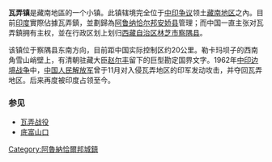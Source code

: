 {{unreferenced|time=2018-07-14T07:54:00+00:00}}
{{Infobox settlement
| name = 瓦弄<br>Walong
| native_name =
| native_name_lang =
| other_name = Brahputra
| nickname =
| settlement_type = 城镇
| image_skyline = Helmet Top Walong Memorial Arunachal Pradesh.jpg
| image_alt =
| image_caption = 瓦弄战役印方纪念碑
| pushpin_map = India Arunachal Pradesh relief#India
| pushpin_label_position = left
| pushpin_map_alt =
| pushpin_map_caption = 瓦弄镇在印度阿鲁纳恰尔邦的位置
| coordinates = {{coord|28|8|N|97|1|E|display=inline,title}}
| subdivision_type = 国家
| subdivision_name = {{flag|India}}
| subdivision_type1 = 邦
| subdivision_name1 = [[阿鲁纳恰尔邦|阿鲁纳恰尔邦]]
| subdivision_type2 = 县
| subdivision_name2 = [[安娇县|安娇县]]
| established_title = <!-- Established -->
| established_date =
| founder =
| named_for =
| government_type =
| governing_body =
| unit_pref = Metric
| area_footnotes =
| area_rank =
| area_total_km2 =
| elevation_footnotes =
| elevation_m =
| population_total =
| population_as_of =
| population_rank =
| population_density_km2 = 13
| population_demonym =
| population_footnotes =
| demographics_type1 = 语言
| demographics1_title1 = 官方语言
| demographics1_info1 = [[英语|英语]]
| timezone1 = [[印度标准时间|IST]]
| utc_offset1 = +5:30
| postal_code_type = <!-- [[Postal_Index_Number|PIN]] -->
| postal_code =
| area_code_type = Telephone code
| area_code = wll
| registration_plate =
| blank1_name_sec1 = Nearest city
| blank1_info_sec1 = tinsukia
| blank2_name_sec1 = [[Lok_Sabha|Lok Sabha]] constituency
| blank2_info_sec1 = East arunachal 
| blank3_name_sec1 = [[Vidhan_Sabha|Vidhan Sabha]] constituency
| blank3_info_sec1 =hawai  

| blank4_name_sec1 = [[Köppen_climate_classification|Climate]]
| blank4_info_sec1 = [[Humid_subtropical_climate|Cwa]]
| website =
| footnotes =
}}
'''瓦弄镇'''是藏南地區的一个小镇。此镇辖境完全位于[[中印边界问题|中印争议]]领土[[藏南地区|藏南地区]]之內。目前[[印度|印度]]實際佔據瓦弄鎮，並劃歸為[[阿鲁纳恰尔邦|阿鲁纳恰尔邦]][[安娇县|安娇县]]管理；而中国一直主张对瓦弄鎮拥有主权，並在行政区划上划归[[西藏自治区|西藏自治区]][[林芝市|林芝市]][[察隅县|察隅县]]。

该镇位于察隅县东南方向，目前距中国实际控制区约20公里。勒卡玛坝子的西南角雪山峭壁上，有清朝驻藏大臣[[赵尔丰|赵尔丰]]留下的巨型勘定国界文字。1962年[[中印边境战争|中印边境战争]]中，[[中国人民解放军|中国人民解放军]]曾于11月对入侵瓦弄地区的印军发动攻击，并夺回瓦弄地区。后来再度被印度占领至今。

=== 参见===
*[[瓦弄战役|瓦弄战役]]
*[[底富山口|底富山口]]

{{Arunachal Pradesh}}
[[Category:阿魯納恰爾邦城鎮|Category:阿魯納恰爾邦城鎮]]
